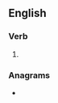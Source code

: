 ==English==

===Verb===
{{head|en|present participle}}

# {{present participle of|uncrate|lang=en|nocat=1}}

===Anagrams===
* {{anagrams|en|a=acginnrtu|uncarting|untracing}}
